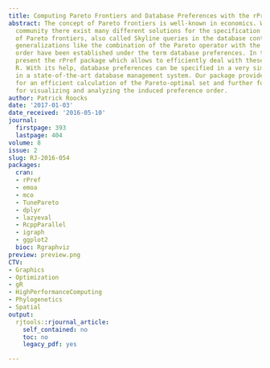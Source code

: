 ```yaml
---
title: Computing Pareto Frontiers and Database Preferences with the rPref Package
abstract: The concept of Pareto frontiers is well-known in economics. Within the database
  community there exist many different solutions for the specification and calculation
  of Pareto frontiers, also called Skyline queries in the database context. Slight
  generalizations like the combination of the Pareto operator with the lexicographical
  order have been established under the term database preferences. In this paper we
  present the rPref package which allows to efficiently deal with these concepts within
  R. With its help, database preferences can be specified in a very similar way as
  in a state-of-the-art database management system. Our package provides algorithms
  for an efficient calculation of the Pareto-optimal set and further functionalities
  for visualizing and analyzing the induced preference order.
author: Patrick Roocks
date: '2017-01-03'
date_received: '2016-05-10'
journal:
  firstpage: 393
  lastpage: 404
volume: 8
issue: 2
slug: RJ-2016-054
packages:
  cran:
  - rPref
  - emoa
  - mco
  - TunePareto
  - dplyr
  - lazyeval
  - RcppParallel
  - igraph
  - ggplot2
  bioc: Rgraphviz
preview: preview.png
CTV:
- Graphics
- Optimization
- gR
- HighPerformanceComputing
- Phylogenetics
- Spatial
output:
  rjtools::rjournal_article:
    self_contained: no
    toc: no
    legacy_pdf: yes

---
```

